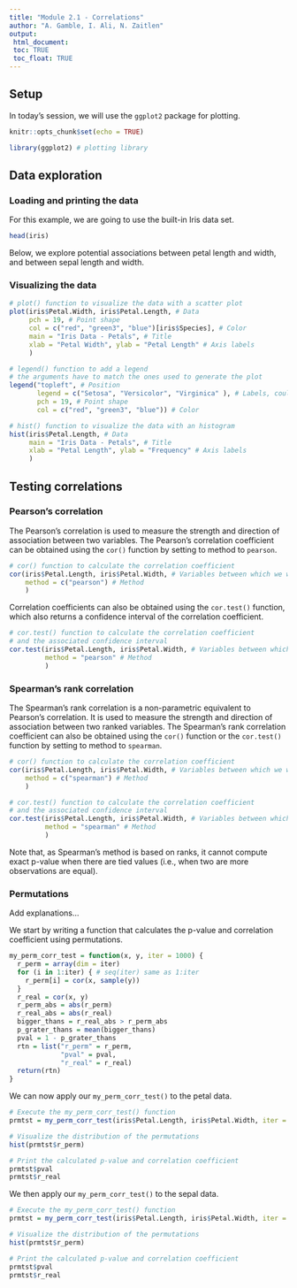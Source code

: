 ```yaml
---
title: "Module 2.1 - Correlations"
author: "A. Gamble, I. Ali, N. Zaitlen"
output: 
 html_document:
 toc: TRUE
 toc_float: TRUE
---
```


## Setup

In today's session, we will use the `ggplot2` package for plotting.

```r

knitr::opts_chunk$set(echo = TRUE)

library(ggplot2) # plotting library

```

## Data exploration

### Loading and printing the data

For this example, we are going to use the built-in Iris data set.

```r

head(iris)

```

Below, we explore potential associations between petal length and width, and between sepal length and width.

### Visualizing the data

```r

# plot() function to visualize the data with a scatter plot
plot(iris$Petal.Width, iris$Petal.Length, # Data
     pch = 19, # Point shape
     col = c("red", "green3", "blue")[iris$Species], # Color
     main = "Iris Data - Petals", # Title
     xlab = "Petal Width", ylab = "Petal Length" # Axis labels
     )

# legend() function to add a legend
# the arguments have to match the ones used to generate the plot
legend("topleft", # Position
       legend = c("Setosa", "Versicolor", "Virginica" ), # Labels, could also use levels(iris$Species)
       pch = 19, # Point shape
       col = c("red", "green3", "blue")) # Color

```

```r

# hist() function to visualize the data with an histogram
hist(iris$Petal.Length, # Data
     main = "Iris Data - Petals", # Title
     xlab = "Petal Length", ylab = "Frequency" # Axis labels
     )

```

## Testing correlations

### Pearson's correlation 

The Pearson's correlation is used to measure the strength and direction of association between two variables. The Pearson's correlation coefficient can be obtained using the `cor()` function by setting to method to `pearson`.

```r

# cor() function to calculate the correlation coefficient
cor(iris$Petal.Length, iris$Petal.Width, # Variables between which we want to measure the association
    method = c("pearson") # Method
    ) 

```

Correlation coefficients can also be obtained using the `cor.test()` function, which also returns a confidence interval of the correlation coefficient. 

```r

# cor.test() function to calculate the correlation coefficient
# and the associated confidence interval
cor.test(iris$Petal.Length, iris$Petal.Width, # Variables between which we want to measure the association
         method = "pearson" # Method
         )

```

### Spearman's rank correlation

The Spearman's rank correlation is a non-parametric equivalent to Pearson's correlation. It is used to measure the strength and direction of association between two ranked variables. The Spearman's rank correlation coefficient can also be obtained using the `cor()` function or the `cor.test()` function by setting to method to `spearman`.

```r

# cor() function to calculate the correlation coefficient
cor(iris$Petal.Length, iris$Petal.Width, # Variables between which we want to measure the association
    method = c("spearman") # Method
    ) 

# cor.test() function to calculate the correlation coefficient
# and the associated confidence interval
cor.test(iris$Petal.Length, iris$Petal.Width, # Variables between which we want to measure the association
         method = "spearman" # Method
         )

```

Note that, as Spearman's method is based on ranks, it cannot compute exact p-value when there are tied values (i.e., when two are more observations are equal).

### Permutations

Add explanations...

We start by writing a function that calculates the p-value and correlation coefficient using permutations. 

```r

my_perm_corr_test = function(x, y, iter = 1000) {
  r_perm = array(dim = iter)
  for (i in 1:iter) { # seq(iter) same as 1:iter
    r_perm[i] = cor(x, sample(y))
  }
  r_real = cor(x, y)
  r_perm_abs = abs(r_perm)
  r_real_abs = abs(r_real)
  bigger_thans = r_real_abs > r_perm_abs
  p_grater_thans = mean(bigger_thans)
  pval = 1 - p_grater_thans
  rtn = list("r_perm" = r_perm,
             "pval" = pval,
             "r_real" = r_real)
  return(rtn)
}

```

We can now apply our `my_perm_corr_test()` to the petal data. 

```r

# Execute the my_perm_corr_test() function
prmtst = my_perm_corr_test(iris$Petal.Length, iris$Petal.Width, iter = 1000)

# Visualize the distribution of the permutations
hist(prmtst$r_perm)

# Print the calculated p-value and correlation coefficient
prmtst$pval
prmtst$r_real 

```

We then apply our `my_perm_corr_test()` to the sepal data. 

```r

# Execute the my_perm_corr_test() function
prmtst = my_perm_corr_test(iris$Petal.Length, iris$Petal.Width, iter = 1000)

# Visualize the distribution of the permutations
hist(prmtst$r_perm)

# Print the calculated p-value and correlation coefficient
prmtst$pval
prmtst$r_real 

```
